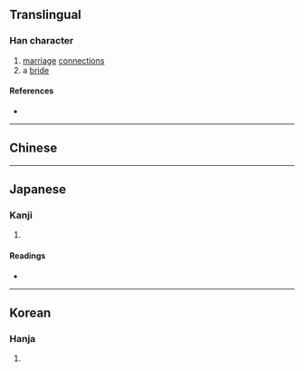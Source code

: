 {{character info/new}}
{{also|姻}}
==Translingual==

===Han character===
{{Han char|rn=38|rad=女|as=08|sn=11|four=|canj=VLXL|ids=⿰女𣶒}}

# [[marriage]] [[connection]]s
# a [[bride]]

====References====
* {{Han ref|kx=0265.110|dkj=06429|dj=0532.090|hdz=21066.190|uh=5A63|ud=23139}}

----

==Chinese==
{{zh-see|姻|v}}
----

==Japanese==

===Kanji===
{{ja-kanji|grade=|rs=女08}}

# {{defn|lang=ja|sort=女08}}

====Readings====
* {{ja-readings|on=[[いん]] (in)|kun=}}

----

==Korean==

===Hanja===
{{ko-hanja|hangeul=인|rv=in|mr=in}}

# {{defn|lang=ko|sort=女08}}
